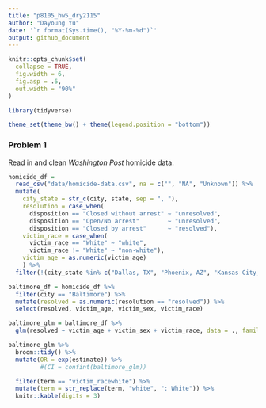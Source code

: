 ```yaml
---
title: "p8105_hw5_dry2115"
author: "Dayoung Yu"
date: '`r format(Sys.time(), "%Y-%m-%d")`'
output: github_document
---
```


```r
knitr::opts_chunk$set(
  collapse = TRUE,
  fig.width = 6,
  fig.asp = .6,
  out.width = "90%"
)

library(tidyverse)

theme_set(theme_bw() + theme(legend.position = "bottom"))
```


### Problem 1

Read in and clean _Washington Post_ homicide data.

```r
homicide_df = 
  read_csv("data/homicide-data.csv", na = c("", "NA", "Unknown")) %>%
  mutate(
    city_state = str_c(city, state, sep = ", "),
    resolution = case_when(
      disposition == "Closed without arrest" ~ "unresolved",
      disposition == "Open/No arrest"        ~ "unresolved",
      disposition == "Closed by arrest"      ~ "resolved"),
    victim_race = case_when(
      victim_race == "White" ~ "white",
      victim_race != "White" ~ "non-white"),
    victim_age = as.numeric(victim_age)
    ) %>%
  filter(!(city_state %in% c("Dallas, TX", "Phoenix, AZ", "Kansas City, MO", "Tulsa, AL")))
```



```r
baltimore_df = homicide_df %>%
  filter(city == "Baltimore") %>%
  mutate(resolved = as.numeric(resolution == "resolved")) %>%
  select(resolved, victim_age, victim_sex, victim_race)

baltimore_glm = baltimore_df %>%
  glm(resolved ~ victim_age + victim_sex + victim_race, data = ., family = binomial())

baltimore_glm %>% 
  broom::tidy() %>%
  mutate(OR = exp(estimate)) %>%
         #(CI = confint(baltimore_glm))

  filter(term == "victim_racewhite") %>%
  mutate(term = str_replace(term, "white", ": White")) %>%
  knitr::kable(digits = 3)

```

